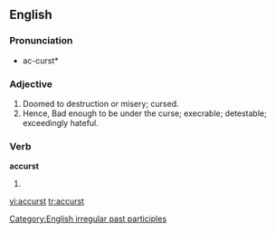 ==English==

===Pronunciation===
{{rfp}}
* ac-curst*

===Adjective===
{{en-adj}}

# Doomed to destruction or misery; cursed.
# Hence, Bad enough to be under the curse; execrable; detestable; exceedingly hateful.

===Verb===
'''accurst'''

# {{past participle of|[[accurse]]}}

[[Category:English irregular past participles]]

[[vi:accurst]]
[[tr:accurst]]